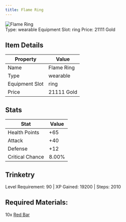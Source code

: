 ```yaml
---
title: Flame Ring
---
```


<div className="flex items-start gap-6 mb-8">
  <div className="flex-shrink-0">
    <img src="/assets/resources/trinketry/rings/flame_ring.png" alt="Flame Ring" className="w-24 h-24 border rounded-lg" />
  </div>
  <div className="flex-1">
    <div className="space-y-2">
            <div className="flex flex-wrap gap-4 text-sm">
        <span className="px-2 py-1 bg-green-100 dark:bg-green-900 rounded-md">
          Type: wearable
        </span>
        <span className="px-2 py-1 bg-purple-100 dark:bg-purple-900 rounded-md">
          Equipment Slot: ring
        </span>
        <span className="px-2 py-1 bg-yellow-100 dark:bg-yellow-900 rounded-md">
          Price: 21111 Gold
        </span>
      </div>
    </div>
  </div>
</div>

## Item Details
| Property | Value |
|----------|-------|
| Name | Flame Ring |
| Type | wearable |
| Equipment Slot | ring |
| Price | 21111 Gold |

## Stats
| Stat | Value |
|------|-------|
| Health Points | +65 |
| Attack | +40 |
| Defense | +12 |
| Critical Chance | 8.00% |

## Trinketry
Level Requirement: 90 | XP Gained: 19200 | Steps: 2010

## Required Materials:
10x [Red Bar](/docs/resources/individual/red_bar)

